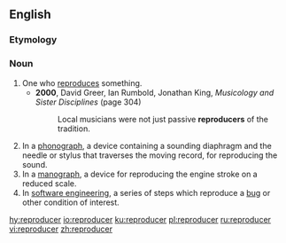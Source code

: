 ==English==

===Etymology===
{{suffix|reproduce|er|lang=en}}

===Noun===
{{en-noun}}

# One who [[reproduce]]s something.
#* '''2000''', David Greer, ‎Ian Rumbold, ‎Jonathan King, ''Musicology and Sister Disciplines'' (page 304)
#*: Local musicians were not just passive '''reproducers''' of the tradition.
# In a [[phonograph]], a device containing a sounding diaphragm and the needle or stylus that traverses the moving record, for reproducing the sound.
# In a [[manograph]], a device for reproducing the engine stroke on a reduced scale.
# In [[software engineering]], a series of steps which reproduce a [[bug]] or other condition of interest.

[[hy:reproducer]]
[[io:reproducer]]
[[ku:reproducer]]
[[pl:reproducer]]
[[ru:reproducer]]
[[vi:reproducer]]
[[zh:reproducer]]